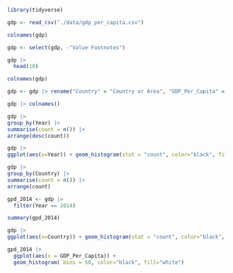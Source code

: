 ```r
library(tidyverse)
```

```r
gdp <- read_csv("./data/gdp_per_capita.csv")
```
```r
colnames(gdp)
```
```r
gdp <- select(gdp, -"Value Footnotes")
```

```r
gdp |>
  head(10)
```

```r
colnames(gdp)
```

```r
gdp <- gdp |> rename("Country" = "Country or Area", "GDP_Per_Capita" = "Value")
```

```r
gdp |> colnames()
```

```r
gdp |>
group_by(Year) |>
summarise(count = n()) |>
arrange(desc(count))
```

```r
gdp |>
ggplot(aes(x=Year)) + geom_histogram(stat = "count", color="black", fill="white")

```
```r
gdp |>
group_by(Country) |>
summarise(count = n()) |>
arrange(count)
```

```r
gpd_2014 <- gdp |>
  filter(Year == 2014)

summary(gpd_2014)

```
```r
gdp |>
ggplot(aes(x=Country)) + geom_histogram(stat = "count", color="black", fill="white")
```
```r
gpd_2014 |>
  ggplot(aes(x = GDP_Per_Capita)) +
  geom_histogram( bins = 50, color="black", fill="white")
```
```r

```
